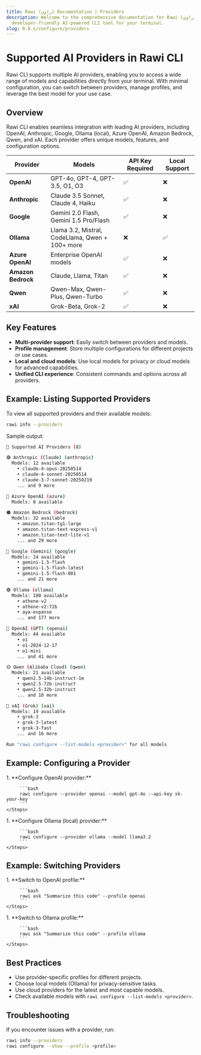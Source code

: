 ```yaml
---
title: Rawi (راوي) Documentation | Providers
description: Welcome to the comprehensive documentation for Rawi (راوي), a
  developer-friendly AI-powered CLI tool for your terminal.
slug: 0.0.x/configure/providers
---
```



<Clarity />

# Supported AI Providers in Rawi CLI

Rawi CLI supports multiple AI providers, enabling you to access a wide range of models and capabilities directly from your terminal. With minimal configuration, you can switch between providers, manage profiles, and leverage the best model for your use case.

## Overview

Rawi CLI enables seamless integration with leading AI providers, including OpenAI, Anthropic, Google, Ollama (local), Azure OpenAI, Amazon Bedrock, Qwen, and xAI. Each provider offers unique models, features, and configuration options.

| Provider           | Models                                          | API Key Required | Local Support |
| ------------------ | ----------------------------------------------- | ---------------- | ------------- |
| **OpenAI**         | GPT-4o, GPT-4, GPT-3.5, O1, O3                  | ✅               | ❌            |
| **Anthropic**      | Claude 3.5 Sonnet, Claude 4, Haiku              | ✅               | ❌            |
| **Google**         | Gemini 2.0 Flash, Gemini 1.5 Pro/Flash          | ✅               | ❌            |
| **Ollama**         | Llama 3.2, Mistral, CodeLlama, Qwen + 100+ more | ❌               | ✅            |
| **Azure OpenAI**   | Enterprise OpenAI models                        | ✅               | ❌            |
| **Amazon Bedrock** | Claude, Llama, Titan                            | ✅               | ❌            |
| **Qwen**           | Qwen-Max, Qwen-Plus, Qwen-Turbo                 | ✅               | ❌            |
| **xAI**            | Grok-Beta, Grok-2                               | ✅               | ❌            |

## Key Features

- **Multi-provider support**: Easily switch between providers and models.
- **Profile management**: Store multiple configurations for different projects or use cases.
- **Local and cloud models**: Use local models for privacy or cloud models for advanced capabilities.
- **Unified CLI experience**: Consistent commands and options across all providers.

## Example: Listing Supported Providers

To view all supported providers and their available models:

```bash
rawi info --providers
```

Sample output:

```bash
🤖 Supported AI Providers (8)

🟣 Anthropic (Claude) (anthropic)
  Models: 12 available
    • claude-4-opus-20250514
    • claude-4-sonnet-20250514
    • claude-3-7-sonnet-20250219
    ... and 9 more

🔷 Azure OpenAI (azure)
  Models: 0 available

🟠 Amazon Bedrock (bedrock)
  Models: 32 available
    • amazon.titan-tg1-large
    • amazon.titan-text-express-v1
    • amazon.titan-text-lite-v1
    ... and 29 more

🔴 Google (Gemini) (google)
  Models: 24 available
    • gemini-1.5-flash
    • gemini-1.5-flash-latest
    • gemini-1.5-flash-001
    ... and 21 more

🟢 Ollama (ollama)
  Models: 180 available
    • athene-v2
    • athene-v2:72b
    • aya-expanse
    ... and 177 more

🔵 OpenAI (GPT) (openai)
  Models: 44 available
    • o1
    • o1-2024-12-17
    • o1-mini
    ... and 41 more

🟡 Qwen (Alibaba Cloud) (qwen)
  Models: 21 available
    • qwen2.5-14b-instruct-1m
    • qwen2.5-72b-instruct
    • qwen2.5-32b-instruct
    ... and 18 more

🤖 xAI (Grok) (xai)
  Models: 19 available
    • grok-3
    • grok-3-latest
    • grok-3-fast
    ... and 16 more

Run "rawi configure --list-models <provider>" for all models
```

## Example: Configuring a Provider

<Tabs>
  <TabItem label="OpenAI" icon="openai">
    <Steps>
      1. **Configure OpenAI provider:**

         ```bash
         rawi configure --provider openai --model gpt-4o --api-key sk-your-key
         ```
    </Steps>

  </TabItem>

  <TabItem label="Ollama (local)" icon="ollama">
    <Steps>
      1. **Configure Ollama (local) provider:**

         ```bash
         rawi configure --provider ollama --model llama3.2
         ```
    </Steps>

  </TabItem>
</Tabs>

## Example: Switching Providers

<Tabs>
  <TabItem label="OpenAI" icon="openai">
    <Steps>
      1. **Switch to OpenAI profile:**

         ```bash
         rawi ask "Summarize this code" --profile openai
         ```
    </Steps>

  </TabItem>

  <TabItem label="Ollama (local)" icon="ollama">
    <Steps>
      1. **Switch to Ollama profile:**

         ```bash
         rawi ask "Summarize this code" --profile ollama
         ```
    </Steps>

  </TabItem>
</Tabs>

## Best Practices

- Use provider-specific profiles for different projects.
- Choose local models (Ollama) for privacy-sensitive tasks.
- Use cloud providers for the latest and most capable models.
- Check available models with `rawi configure --list-models <provider>`.

## Troubleshooting

If you encounter issues with a provider, run:

```bash
rawi info --providers
rawi configure --show --profile <profile>
```
